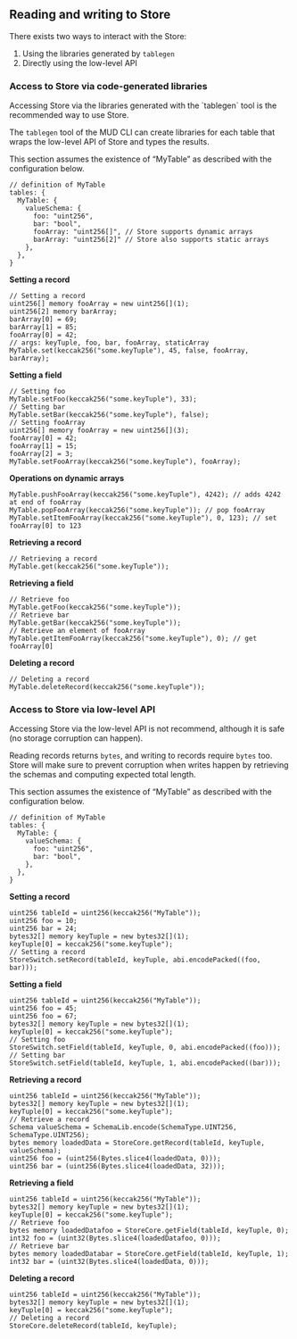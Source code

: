 
## Reading and writing to Store

There exists two ways to interact with the Store:

1. Using the libraries generated by `tablegen`
2. Directly using the low-level API

### Access to Store via code-generated libraries

<Aside emoji="📢">
  Accessing Store via the libraries generated with the `tablegen` tool is the recommended way to use Store.
</Aside>

The `tablegen` tool of the MUD CLI can create libraries for each table that wraps the low-level API of Store and types the results.

This section assumes the existence of “MyTable” as described with the configuration below.

```tsx
// definition of MyTable
tables: {
  MyTable: {
    valueSchema: {
      foo: "uint256",
      bar: "bool",
      fooArray: "uint256[]", // Store supports dynamic arrays
      barArray: "uint256[2]" // Store also supports static arrays
    },
  },
}
```

**Setting a record**

```solidity
// Setting a record
uint256[] memory fooArray = new uint256[](1);
uint256[2] memory barArray;
barArray[0] = 69;
barArray[1] = 85;
fooArray[0] = 42;
// args: keyTuple, foo, bar, fooArray, staticArray
MyTable.set(keccak256("some.keyTuple"), 45, false, fooArray, barArray);
```

**Setting a field**

```solidity
// Setting foo
MyTable.setFoo(keccak256("some.keyTuple"), 33);
// Setting bar
MyTable.setBar(keccak256("some.keyTuple"), false);
// Setting fooArray
uint256[] memory fooArray = new uint256[](3);
fooArray[0] = 42;
fooArray[1] = 15;
fooArray[2] = 3;
MyTable.setFooArray(keccak256("some.keyTuple"), fooArray);
```

**Operations on dynamic arrays**

```solidity
MyTable.pushFooArray(keccak256("some.keyTuple"), 4242); // adds 4242 at end of fooArray
MyTable.popFooArray(keccak256("some.keyTuple")); // pop fooArray
MyTable.setItemFooArray(keccak256("some.keyTuple"), 0, 123); // set fooArray[0] to 123
```

**Retrieving a record**

```solidity
// Retrieving a record
MyTable.get(keccak256("some.keyTuple"));
```

**Retrieving a field**

```solidity
// Retrieve foo
MyTable.getFoo(keccak256("some.keyTuple"));
// Retrieve bar
MyTable.getBar(keccak256("some.keyTuple"));
// Retrieve an element of fooArray
MyTable.getItemFooArray(keccak256("some.keyTuple"), 0); // get fooArray[0]
```

**Deleting a record**

```solidity
// Deleting a record
MyTable.deleteRecord(keccak256("some.keyTuple"));
```

### Access to Store via low-level API

<Aside emoji="⚠️">
  Accessing Store via the low-level API is not recommend, although it is safe (no storage corruption can happen).
</Aside>

Reading records returns `bytes`, and writing to records require `bytes` too. Store will make sure to prevent corruption when writes happen by retrieving the schemas and computing expected total length.

This section assumes the existence of “MyTable” as described with the configuration below.

```tsx
// definition of MyTable
tables: {
  MyTable: {
    valueSchema: {
      foo: "uint256",
      bar: "bool",
    },
  },
}
```

**Setting a record**

```solidity
uint256 tableId = uint256(keccak256("MyTable"));
uint256 foo = 10;
uint256 bar = 24;
bytes32[] memory keyTuple = new bytes32[](1);
keyTuple[0] = keccak256("some.keyTuple");
// Setting a record
StoreSwitch.setRecord(tableId, keyTuple, abi.encodePacked((foo, bar)));
```

**Setting a field**

```solidity
uint256 tableId = uint256(keccak256("MyTable"));
uint256 foo = 45;
uint256 foo = 67;
bytes32[] memory keyTuple = new bytes32[](1);
keyTuple[0] = keccak256("some.keyTuple");
// Setting foo
StoreSwitch.setField(tableId, keyTuple, 0, abi.encodePacked((foo)));
// Setting bar
StoreSwitch.setField(tableId, keyTuple, 1, abi.encodePacked((bar)));
```

**Retrieving a record**

```solidity
uint256 tableId = uint256(keccak256("MyTable"));
bytes32[] memory keyTuple = new bytes32[](1);
keyTuple[0] = keccak256("some.keyTuple");
// Retrieve a record
Schema valueSchema = SchemaLib.encode(SchemaType.UINT256, SchemaType.UINT256);
bytes memory loadedData = StoreCore.getRecord(tableId, keyTuple, valueSchema);
uint256 foo = (uint256(Bytes.slice4(loadedData, 0)));
uint256 bar = (uint256(Bytes.slice4(loadedData, 32)));
```

**Retrieving a field**

```solidity
uint256 tableId = uint256(keccak256("MyTable"));
bytes32[] memory keyTuple = new bytes32[](1);
keyTuple[0] = keccak256("some.keyTuple");
// Retrieve foo
bytes memory loadedDatafoo = StoreCore.getField(tableId, keyTuple, 0);
int32 foo = (uint32(Bytes.slice4(loadedDatafoo, 0)));
// Retrieve bar
bytes memory loadedDatabar = StoreCore.getField(tableId, keyTuple, 1);
int32 bar = (uint32(Bytes.slice4(loadedData, 0)));
```

**Deleting a record**

```solidity
uint256 tableId = uint256(keccak256("MyTable"));
bytes32[] memory keyTuple = new bytes32[](1);
keyTuple[0] = keccak256("some.keyTuple");
// Deleting a record
StoreCore.deleteRecord(tableId, keyTuple);
```
